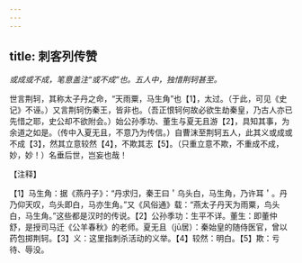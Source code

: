 ```yaml
---
---
---
```

title: 刺客列传赞
---



*或成或不成，笔意盖注“或不成”也。五人中，独惜荆轲甚至。*

世言荆轲，其称太子丹之命，“天雨粟，马生角”也【1】，太过。（于此，可见《史记》不诬。）又言荆轲伤秦王，皆非也。（吾正恨轲何故必欲生劫秦皇，乃古人亦已先惜之耶，史公却不欲附会。）始公孙季功、董生与夏无且游【2】，具知其事，为余道之如是。（传中入夏无且，不意乃为传信。）自曹沫至荆轲五人，此其义或成或不成【3】，然其立意较然【4】，不欺其志【5】。（只重立意不欺，不重成不成，妙，妙！）名垂后世，岂妄也哉！

【注释】

【1】马生角：据《燕丹子》：“丹求归，秦王曰＇乌头白，马生角，乃许耳＇。丹乃仰天叹，鸟头即白，马亦生角。”又《风俗通》载：“燕太子丹天为雨粟，鸟头白，马生角。”这些都是汉时的传说。【2】公孙季功：生平不详。董生：即董仲舒，是授司马迁《公羊春秋》的老师。夏无且（jū居）：秦始皇的随侍医官，曾以药包掷荆轲。【3】义：这里指刺杀活动的义举。【4】较然：明白。【5】欺：亏待、辱没。
